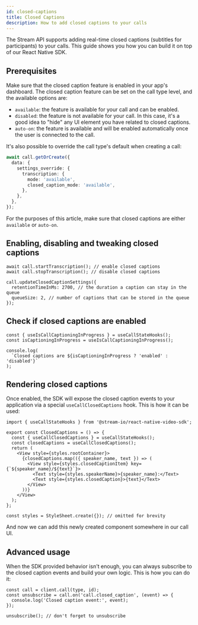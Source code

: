 ```yaml
---
id: closed-captions
title: Closed Captions
description: How to add closed captions to your calls
---
```


The Stream API supports adding real-time closed captions (subtitles for participants) to your calls.
This guide shows you how you can build it on top of our React Native SDK.

## Prerequisites

Make sure that the closed caption feature is enabled in your app's dashboard.
The closed caption feature can be set on the call type level, and the available options are:

- `available`: the feature is available for your call and can be enabled.
- `disabled`: the feature is not available for your call. In this case, it's a good idea to "hide" any UI element you have related to closed captions.
- `auto-on`: the feature is available and will be enabled automatically once the user is connected to the call.

It's also possible to override the call type's default when creating a call:

```ts
await call.getOrCreate({
  data: {
    settings_override: {
      transcription: {
        mode: 'available',
        closed_caption_mode: 'available',
      },
    },
  },
});
```

For the purposes of this article, make sure that closed captions are either `available` or `auto-on`.

## Enabling, disabling and tweaking closed captions

```tsx
await call.startTranscription(); // enable closed captions
await call.stopTranscription(); // disable closed captions

call.updateClosedCaptionSettings({
  retentionTimeInMs: 2700, // the duration a caption can stay in the queue
  queueSize: 2, // number of captions that can be stored in the queue
});
```

## Check if closed captions are enabled

```tsx
const { useIsCallCaptioningInProgress } = useCallStateHooks();
const isCaptioningInProgress = useIsCallCaptioningInProgress();

console.log(
  `Closed captions are ${isCaptioningInProgress ? 'enabled' : 'disabled'}`
);
```

## Rendering closed captions

Once enabled, the SDK will expose the closed caption events to your application via a special `useCallClosedCaptions` hook.
This is how it can be used:

```tsx
import { useCallStateHooks } from '@stream-io/react-native-video-sdk';

export const ClosedCaptions = () => {
  const { useCallClosedCaptions } = useCallStateHooks();
  const closedCaptions = useCallClosedCaptions();
  return (
    <View style={styles.rootContainer}>
      {closedCaptions.map(({ speaker_name, text }) => (
        <View style={styles.closedCaptionItem} key={`${speaker_name}/${text}`}>
          <Text style={styles.speakerName}>{speaker_name}:</Text>
          <Text style={styles.closedCaption}>{text}</Text>
        </View>
      ))}
    </View>
  );
};

const styles = StyleSheet.create({}); // omitted for brevity
```

And now we can add this newly created component somewhere in our call UI.

## Advanced usage

When the SDK provided behavior isn't enough, you can always subscribe to the closed caption events and build your own logic.
This is how you can do it:

```tsx
const call = client.call(type, id);
const unsubscribe = call.on('call.closed_caption', (event) => {
  console.log('Closed caption event:', event);
});

unsubscribe(); // don't forget to unsubscribe
```
